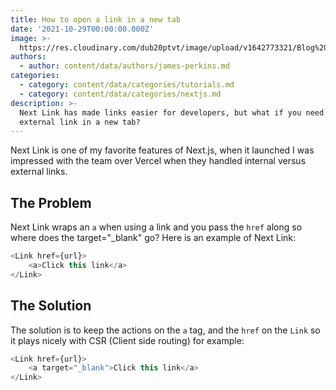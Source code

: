 ```yaml
---
title: How to open a link in a new tab
date: '2021-10-29T00:00:00.000Z'
image: >-
  https://res.cloudinary.com/dub20ptvt/image/upload/v1642773321/Blog%20Posts/fr5jnorjnx6vg9euod7h.webp
authors:
  - author: content/data/authors/james-perkins.md
categories:
  - category: content/data/categories/tutorials.md
  - category: content/data/categories/nextjs.md
description: >-
  Next Link has made links easier for developers, but what if you need to open a
  external link in a new tab?
---
```


Next Link is one of my favorite features of Next.js, when it launched I was impressed with the team over Vercel when they handled internal versus external links.

<youtube url="https://youtu.be/2y96Y0U4YdI"/>

## The Problem

Next Link wraps an `a` when using a link and you pass the `href` along so where does the target="\_blank" go? Here is an example of Next Link:

```javascript
<Link href={url}>
    <a>Click this link</a>
</Link>
```

<newsletter/>

## The Solution

The solution is to keep the actions on the `a` tag, and the `href` on the `Link` so it plays nicely with CSR (Client side routing) for example:

```javascript
<Link href={url}>
    <a target="_blank">Click this link</a>
</Link>
```
